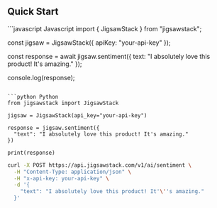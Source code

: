 ## Quick Start

<RequestExample>
```javascript Javascript
import { JigsawStack } from "jigsawstack";

const jigsaw = JigsawStack({ apiKey: "your-api-key" });

const response = await jigsaw.sentiment({
  text: "I absolutely love this product! It's amazing."
});

console.log(response);
```

```python Python
from jigsawstack import JigsawStack

jigsaw = JigsawStack(api_key="your-api-key")

response = jigsaw.sentiment({
  "text": "I absolutely love this product! It's amazing."
})

print(response)
```

```bash cURL
curl -X POST https://api.jigsawstack.com/v1/ai/sentiment \
  -H "Content-Type: application/json" \
  -H "x-api-key: your-api-key" \
  -d '{
    "text": "I absolutely love this product! It'\''s amazing."
  }'
```
</RequestExample> 